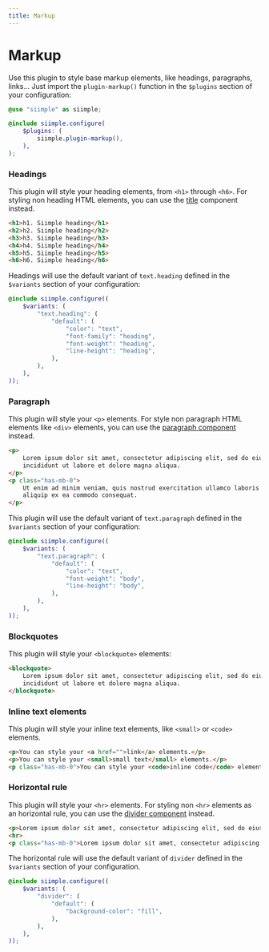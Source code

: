 ```yaml
---
title: Markup
---
```


# Markup

Use this plugin to style base markup elements, like headings, paragraphs, links... Just import the `plugin-markup()` function in the `$plugins` section of your configuration:

```scss
@use "siimple" as siimple;

@include siimple.configure(
    $plugins: (
        siimple.plugin-markup(),
    ),
);
```


### Headings

This plugin will style your heading elements, from `<h1>` through `<h6>`. For styling non heading HTML elements, you can use the [title](/components/title) component instead.

```html live=true
<h1>h1. Siimple heading</h1>
<h2>h2. Siimple heading</h2>
<h3>h3. Siimple heading</h3>
<h4>h4. Siimple heading</h4>
<h5>h5. Siimple heading</h5>
<h6>h6. Siimple heading</h6>
```

Headings will use the default variant of `text.heading` defined in the `$variants` section of your configuration:

```scss
@include siimple.configure((
    $variants: (
        "text.heading": (
            "default": (
                "color": "text",
                "font-family": "heading",
                "font-weight": "heading",
                "line-height": "heading",
            ),
        ),
    ),
));
```


### Paragraph

This plugin will style your `<p>` elements. For style non paragraph HTML elements like `<div>` elements, you can use the [paragraph component](/components/paragraph) instead.

```html live=true
<p>
    Lorem ipsum dolor sit amet, consectetur adipiscing elit, sed do eiusmod tempor 
    incididunt ut labore et dolore magna aliqua.
</p>
<p class="has-mb-0">
    Ut enim ad minim veniam, quis nostrud exercitation ullamco laboris nisi ut 
    aliquip ex ea commodo consequat. 
</p>
```

This plugin will use the default variant of `text.paragraph` defined in the `$variants` section of your configuration:

```scss
@include siimple.configure((
    $variants: (
        "text.paragraph": (
            "default": (
                "color": "text",
                "font-weight": "body",
                "line-height": "body",
            ),
        ),
    ),
));
```


### Blockquotes

This plugin will style your `<blockquote>` elements:

```html live=true
<blockquote>
    Lorem ipsum dolor sit amet, consectetur adipiscing elit, sed do eiusmod tempor 
    incididunt ut labore et dolore magna aliqua.
</blockquote>
```


### Inline text elements

This plugin will style your inline text elements, like `<small>` or `<code>` elements.

```html live=true
<p>You can style your <a href="">link</a> elements.</p>
<p>You can style your <small>small text</small> elements.</p>
<p class="has-mb-0">You can style your <code>inline code</code> elements.</p>
```


### Horizontal rule

This plugin will style your `<hr>` elements. For styling non `<hr>` elements as an horizontal rule, you can use the [divider component](/components/divider) instead.

```html live=true
<p>Lorem ipsum dolor sit amet, consectetur adipiscing elit, sed do eiusmod...</p>
<hr>
<p class="has-mb-0">Lorem ipsum dolor sit amet, consectetur adipiscing elit...</p>
```

The horizontal rule will use the default variant of `divider` defined in the `$variants` section of your configuration.

```scss
@include siimple.configure((
    $variants: (
        "divider": (
            "default": (
                "background-color": "fill",
            ),
        ),
    ),
));
```
